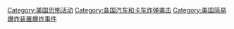 [[Category:美国恐怖活动|Category:美国恐怖活动]]
[[Category:各国汽车和卡车炸弹袭击|Category:各国汽车和卡车炸弹袭击]]
[[Category:美国简易爆炸装置爆炸事件|Category:美国简易爆炸装置爆炸事件]]